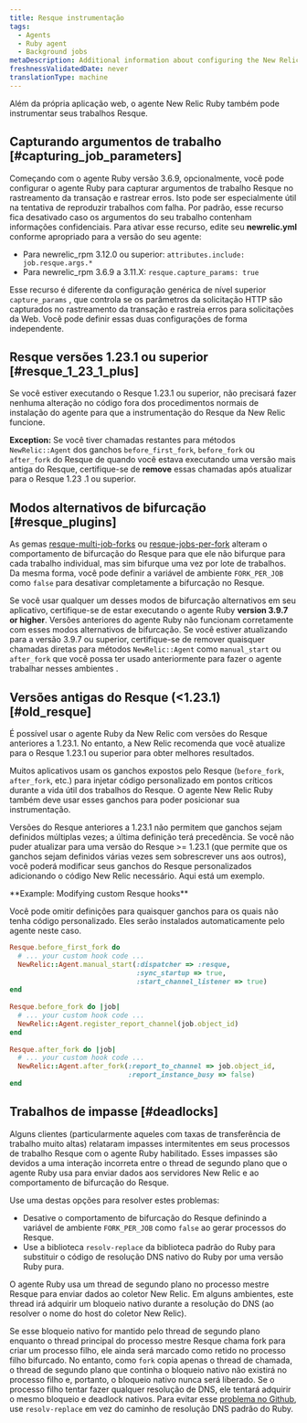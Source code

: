 ```yaml
---
title: Resque instrumentação
tags:
  - Agents
  - Ruby agent
  - Background jobs
metaDescription: Additional information about configuring the New Relic Ruby instrumentation of Resque jobs.
freshnessValidatedDate: never
translationType: machine
---
```


Além da própria aplicação web, o agente New Relic Ruby também pode instrumentar seus trabalhos Resque.

## Capturando argumentos de trabalho [#capturing_job_parameters]

Começando com o agente Ruby versão 3.6.9, opcionalmente, você pode configurar o agente Ruby para capturar argumentos de trabalho Resque no rastreamento da transação e rastrear erros. Isto pode ser especialmente útil na tentativa de reproduzir trabalhos com falha. Por padrão, esse recurso fica desativado caso os argumentos do seu trabalho contenham informações confidenciais. Para ativar esse recurso, edite seu <DNT>**newrelic.yml**</DNT> conforme apropriado para a versão do seu agente:

* Para newrelic_rpm 3.12.0 ou superior: `attributes.include: job.resque.args.*`
* Para newrelic_rpm 3.6.9 a 3.11.X: `resque.capture_params: true`

Esse recurso é diferente da configuração genérica de nível superior `capture_params` , que controla se os parâmetros da solicitação HTTP são capturados no rastreamento da transação e rastreia erros para solicitações da Web. Você pode definir essas duas configurações de forma independente.

## Resque versões 1.23.1 ou superior [#resque_1_23_1_plus]

Se você estiver executando o Resque 1.23.1 ou superior, não precisará fazer nenhuma alteração no código fora dos procedimentos normais de instalação do agente para que a instrumentação do Resque da New Relic funcione.

<DNT>**Exception:**</DNT> Se você tiver chamadas restantes para métodos `NewRelic::Agent` dos ganchos `before_first_fork`, `before_fork` ou `after_fork` do Resque de quando você estava executando uma versão mais antiga do Resque, certifique-se de <DNT>**remove**</DNT> essas chamadas após atualizar para o Resque 1.23 .1 ou superior.

## Modos alternativos de bifurcação [#resque_plugins]

As gemas [resque-multi-job-forks](https://github.com/stulentsev/resque-multi-job-forks) ou [resque-jobs-per-fork](https://github.com/samgranieri/resque-jobs-per-fork) alteram o comportamento de bifurcação do Resque para que ele não bifurque para cada trabalho individual, mas sim bifurque uma vez por lote de trabalhos. Da mesma forma, você pode definir a variável de ambiente `FORK_PER_JOB` como `false` para desativar completamente a bifurcação no Resque.

Se você usar qualquer um desses modos de bifurcação alternativos em seu aplicativo, certifique-se de estar executando o agente Ruby <DNT>**version 3.9.7 or higher**</DNT>. Versões anteriores do agente Ruby não funcionam corretamente com esses modos alternativos de bifurcação. Se você estiver atualizando para a versão 3.9.7 ou superior, certifique-se de remover quaisquer chamadas diretas para métodos `NewRelic::Agent` como `manual_start` ou `after_fork` que você possa ter usado anteriormente para fazer o agente trabalhar nesses ambientes .

## Versões antigas do Resque (&lt;1.23.1) [#old_resque]

É possível usar o agente Ruby da New Relic com versões do Resque anteriores a 1.23.1. No entanto, a New Relic recomenda que você atualize para o Resque 1.23.1 ou superior para obter melhores resultados.

Muitos aplicativos usam os ganchos expostos pelo Resque (`before_fork`, `after_fork`, etc.) para injetar código personalizado em pontos críticos durante a vida útil dos trabalhos do Resque. O agente New Relic Ruby também deve usar esses ganchos para poder posicionar sua instrumentação.

Versões do Resque anteriores a 1.23.1 não permitem que ganchos sejam definidos múltiplas vezes; a última definição terá precedência. Se você não puder atualizar para uma versão do Resque >= 1.23.1 (que permite que os ganchos sejam definidos várias vezes sem sobrescrever uns aos outros), você poderá modificar seus ganchos do Resque personalizados adicionando o código New Relic necessário. Aqui está um exemplo.

<DNT>
  **Example: Modifying custom Resque hooks**
</DNT>

Você pode omitir definições para quaisquer ganchos para os quais não tenha código personalizado. Eles serão instalados automaticamente pelo agente neste caso.

```ruby
Resque.before_first_fork do
  # ... your custom hook code ...
  NewRelic::Agent.manual_start(:dispatcher => :resque,
                               :sync_startup => true,
                               :start_channel_listener => true)
end
    
Resque.before_fork do |job|
  # ... your custom hook code ...
  NewRelic::Agent.register_report_channel(job.object_id)
end
    
Resque.after_fork do |job|
  # ... your custom hook code ...
  NewRelic::Agent.after_fork(:report_to_channel => job.object_id,
                             :report_instance_busy => false)
end
```

## Trabalhos de impasse [#deadlocks]

Alguns clientes (particularmente aqueles com taxas de transferência de trabalho muito altas) relataram impasses intermitentes em seus processos de trabalho Resque com o agente Ruby habilitado. Esses impasses são devidos a uma interação incorreta entre o thread de segundo plano que o agente Ruby usa para enviar dados aos servidores New Relic e ao comportamento de bifurcação do Resque.

Use uma destas opções para resolver estes problemas:

* Desative o comportamento de bifurcação do Resque definindo a variável de ambiente `FORK_PER_JOB` como `false` ao gerar processos do Resque.
* Use a biblioteca `resolv-replace` da biblioteca padrão do Ruby para substituir o código de resolução DNS nativo do Ruby por uma versão Ruby pura.

O agente Ruby usa um thread de segundo plano no processo mestre Resque para enviar dados ao coletor New Relic. Em alguns ambientes, este thread irá adquirir um bloqueio nativo durante a resolução do DNS (ao resolver o nome do host do coletor New Relic).

Se esse bloqueio nativo for mantido pelo thread de segundo plano enquanto o thread principal do processo mestre Resque chama fork para criar um processo filho, ele ainda será marcado como retido no processo filho bifurcado. No entanto, como `fork` copia apenas o thread de chamada, o thread de segundo plano que continha o bloqueio nativo não existirá no processo filho e, portanto, o bloqueio nativo nunca será liberado. Se o processo filho tentar fazer qualquer resolução de DNS, ele tentará adquirir o mesmo bloqueio e deadlock nativos. Para evitar esse [problema no Github](https://github.com/resque/resque/issues/1101), use `resolv-replace` em vez do caminho de resolução DNS padrão do Ruby.
